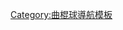 {{Navbox
| name  = 世界盃曲棍球賽
| title = 世界盃曲棍球賽
| state = {{{state|autocollapse}}}
|listclass = hlist
|titlestyle = background: #00DD00
|groupstyle = background: #00DD00
|group1 = [[世界盃曲棍球賽|男子]]
|list1 =
* [[1971年世界盃男子曲棍球賽|巴塞隆納 1971]]
* [[1973年世界盃男子曲棍球賽|阿姆斯特爾芬 1973]]
* [[1975年世界盃男子曲棍球賽|吉隆坡 1975]]
* [[1978年世界盃男子曲棍球賽|布宜諾斯艾利斯 1978]]
* [[1982年世界盃男子曲棍球賽|孟買 1982]]
* [[1986年世界盃男子曲棍球賽|倫敦 1986]]
* [[1990年世界盃男子曲棍球賽|拉合爾 1990]]
* [[1994年世界盃男子曲棍球賽|雪梨 1994]]
* [[1998年世界盃男子曲棍球賽|烏德勒支 1998]]
* [[2002年世界盃男子曲棍球賽|吉隆坡 2002]]
* [[2006年世界盃男子曲棍球賽|門興格拉德巴赫 2006]]
* [[2010年世界盃男子曲棍球賽|新德里 2010]]
* [[2014年世界盃男子曲棍球賽|海牙 2014]]
* [[2018年世界盃男子曲棍球賽|布巴內什瓦爾 2018]]
|group2=[[世界盃女子曲棍球賽|女子]]
|list2=
* [[1974年世界盃女子曲棍球賽|芒代利厄拉納普爾 1974]]
* [[1976年世界盃女子曲棍球賽|柏林 1976]]
* [[1978年世界盃女子曲棍球賽|馬德里 1978]]
* [[1981年世界盃女子曲棍球賽|布宜諾斯艾利斯 1981]]
* [[1983年世界盃女子曲棍球賽|吉隆坡 1983]]
* [[1986年世界盃女子曲棍球賽|阿姆斯特爾芬 1986]]
* [[1990年世界盃女子曲棍球賽|雪梨 1990]]
* [[1994年世界盃女子曲棍球賽|都柏林 1994]]
* [[1998年世界盃女子曲棍球賽|烏特勒支 1998]]
* [[2002年世界盃女子曲棍球賽|伯斯 2002]]
* [[2006年世界盃女子曲棍球賽|馬德里 2006]]
* [[2010年世界盃女子曲棍球賽|羅薩里奧 2010]]
* [[2014年世界盃女子曲棍球賽|海牙 2014]]
* [[2018年世界盃女子曲棍球賽|倫敦 2018]]
}}<noinclude>
{{collapsible option}}
[[Category:曲棍球導航模板]]
</noinclude>